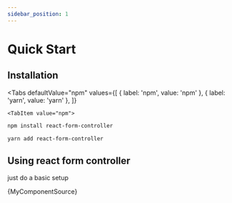 ```yaml
---
sidebar_position: 1
---
```



# Quick Start

## Installation

<Tabs
    defaultValue="npm"
    values={[
        { label: 'npm', value: 'npm' },
        { label: 'yarn', value: 'yarn' },
    ]}
>
    <TabItem value="npm">

```bash
npm install react-form-controller
```

   </TabItem>
    <TabItem value="yarn">

```bash
yarn add react-form-controller
```

   </TabItem>

</Tabs>

## Using react form controller

just do a basic setup

<CodeBlock language="jsx">{MyComponentSource}</CodeBlock>

